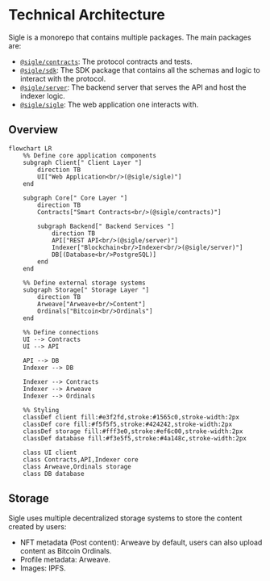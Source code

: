 # Technical Architecture

Sigle is a monorepo that contains multiple packages. The main packages are:

- [`@sigle/contracts`](https://github.com/sigle/sigle/tree/main/apps/contracts): The protocol contracts and tests.
- [`@sigle/sdk`](https://github.com/sigle/sigle/tree/main/packages/sdk): The SDK package that contains all the schemas and logic to interact with the protocol.
- [`@sigle/server`](https://github.com/sigle/sigle/tree/main/apps/server): The backend server that serves the API and host the indexer logic.
- [`@sigle/sigle`](https://github.com/sigle/sigle/tree/main/apps/sigle): The web application one interacts with.

## Overview

```mermaid
flowchart LR
    %% Define core application components
    subgraph Client[" Client Layer "]
        direction TB
        UI["Web Application<br/>(@sigle/sigle)"]
    end

    subgraph Core[" Core Layer "]
        direction TB
        Contracts["Smart Contracts<br/>(@sigle/contracts)"]

        subgraph Backend[" Backend Services "]
            direction TB
            API["REST API<br/>(@sigle/server)"]
            Indexer["Blockchain<br/>Indexer<br/>(@sigle/server)"]
            DB[(Database<br/>PostgreSQL)]
        end
    end

    %% Define external storage systems
    subgraph Storage[" Storage Layer "]
        direction TB
        Arweave["Arweave<br/>Content"]
        Ordinals["Bitcoin<br/>Ordinals"]
    end

    %% Define connections
    UI --> Contracts
    UI --> API

    API --> DB
    Indexer --> DB

    Indexer --> Contracts
    Indexer --> Arweave
    Indexer --> Ordinals

    %% Styling
    classDef client fill:#e3f2fd,stroke:#1565c0,stroke-width:2px
    classDef core fill:#f5f5f5,stroke:#424242,stroke-width:2px
    classDef storage fill:#fff3e0,stroke:#ef6c00,stroke-width:2px
    classDef database fill:#f3e5f5,stroke:#4a148c,stroke-width:2px

    class UI client
    class Contracts,API,Indexer core
    class Arweave,Ordinals storage
    class DB database
```

## Storage

Sigle uses multiple decentralized storage systems to store the content created by users:
- NFT metadata (Post content): Arweave by default, users can also upload content as Bitcoin Ordinals.
- Profile metadata: Arweave.
- Images: IPFS.
